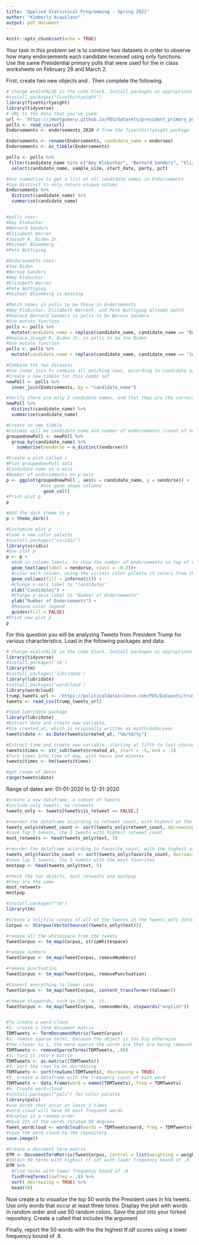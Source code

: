 ```yaml
---
title: "Applied Statistical Programming - Spring 2022"
author: "Kimberly Acquilano"
output: pdf_document
---
```


```r
knitr::opts_chunk$set(echo = TRUE)
```

\begin{center}
{\Large{\textbf{Problem Set 4}}} \\
\vspace{4 bp}
Due Wednesday, March 21, 10:00 AM (Before Class) \\
\end{center}

\section*{Instructions}
\begin{enumerate}
  \item The following questions should each be answered within an Rmarkdown file. Be sure to provide many comments in your code blocks to facilitate grading. Undocumented code will not be graded.
  \item Work on git. Continue to work in the repository you forked from \url{https://github.com/johnsontr/AppliedStatisticalProgramming2022} and add your code for Problem Set 4. Commit and push frequently. Use meaningful commit messages because these will affect your grade.
  \item You may work in teams, but each student should develop their own Rmarkdown file. To be clear, there should be no copy and paste. Each keystroke in the assignment should be your own.
  \item For students new to programming, this may take a while. Get started.
\end{enumerate}

\section*{\texttt{tidyverse}}

Your task in this problem set is to combine two datasets in order to observe how many endorsements each candidate received using only \texttt{dplyr} functions. Use the same Presidential primary polls that were used for the in class worksheets on February 28 and March 2.


First, create two new objects \texttt{polls} and \texttt{Endorsements}. Then complete the following.
\begin{itemize}
  \item Change the \texttt{Endorsements} variable name endorsee to \texttt{candidate\_name}.
  \item Change the \texttt{Endorsements} dataframe into a \texttt{tibble} object.
  \item Filter the \texttt{poll} variable to only include the following 6 candidates: Amy Klobuchar, Bernard Sanders,Elizabeth Warren, Joseph R. Biden Jr., Michael Bloomberg, Pete Buttigieg \textbf{and} subset the dataset to the following five variables: \texttt{candidate\_name, sample\_size, start\_date, party, pct}
  \item Compare the candidate names in the two datasets and find instances where the a candidates name is spelled differently i.e. Bernard vs. Bernie. Using only \texttt{dplyr} functions, make these the same across datasets. 
  \item Now combine the two datasets by candidate name using \texttt{dplyr} (there will only be five candidates after joining).
  \item Create a variable which indicates the number of endorsements for each of the five candidates using \texttt{dplyr}.
  \item Plot the number of endorsement each of the 5 candidates have using \texttt{ggplot()}. Save your plot as an object \texttt{p}.
  \item Rerun the previous line as follows: \texttt{p + theme\_dark()}. Notice how you can still customize your plot without rerunning the plot with new options.
  \item Now, using the knowledge from the last step change the label of the X and Y axes to be more informative, add a title. Save the plot in your forked repository.
\end{itemize}



```r
# Change eval=FALSE in the code block. Install packages as appropriate.
#install.packages("fivethirtyeight")
library(fivethirtyeight)
library(tidyverse)
# URL to the data that you've used.
url <- 'https://jmontgomery.github.io/PDS/Datasets/president_primary_polls_feb2020.csv'
polls <- read_csv(url)
Endorsements <- endorsements_2020 # from the fiverthirtyeight package

Endorsements <- rename(Endorsements, candidate_name = endorsee)
Endorsements <- as_tibble(Endorsements)

polls <- polls %>% 
 filter(candidate_name %in% c("Amy Klobuchar", "Bernard Sanders", "Elizabeth Warren", "Joseph R. Biden Jr.", "Michael Bloomberg", "Pete Buttigieg")) %>% 
  select(candidate_name, sample_size, start_date, party, pct)

#Use summarise to get a list of all candidate names in Endorsements
#Use distinct to only return unique values
Endorsements %>% 
  distinct(candidate_name) %>% 
  summarise(candidate_name)


#polls uses:
#Amy Klobuchar
#Bernard Sanders
#Elizabeth Warren
#Joseph R. Biden Jr.
#Michael Bloomberg
#Pete Buttigieg

#Endorsements uses:
#Joe Biden
#Bernie Sanders
#Amy Klobuchar
#Elizabeth Warren
#Pete Buttigieg
#Michael Bloomberg is missing

#Match names in polls to be those in Endorsements
#Amy Klobuchar, Elizabeth Warrent, and Pete Buttigieg already match
#Replace Bernard Sanders in polls to be Bernie Sanders
#Use mutate function
polls <- polls %>% 
  mutate(candidate_name = replace(candidate_name, candidate_name == "Bernard Sanders", "Bernie Sanders")) 
#Replace Joseph R. Biden Jr. in polls to be Joe Biden
#Use mutate function
polls <- polls %>% 
  mutate(candidate_name = replace(candidate_name, candidate_name == "Joseph R. Biden Jr.", "Joe Biden")) 

#Combine the two datasets
#Use inner_join to combine all matching rows, according to candidate name, and drop rows that do not match
#Create a new tibble for this combo set
newPoll <- polls %>% 
  inner_join(Endorsements, by = "candidate_name")

#Verify there are only 5 candidate names, and that they are the correct names
newPoll %>% 
  distinct(candidate_name) %>% 
  summarise(candidate_name)

#Create an new tibble
#Columns will be candidate_name and number of endorsements (count of number of distinct endorers), called nendorse
groupednewPoll <- newPoll %>% 
  group_by(candidate_name) %>% 
    summarise(nendorse = n_distinct(endorser))

#Create a plot called c
#Plot groupednewPoll data
#Candidate name on x-axis
#Number of endorsements on y-axis
p <- ggplot(groupednewPoll , aes(x = candidate_name, y = nendorse)) +
             #Use geom shape columns
              geom_col()
#Print plot p
p

#Add the dark theme to p
p + theme_dark()

#Customize plot p
#load a new color palatte
#install.packages("viridis")
library(viridis)
#Use plot p
p <- p +
  #Add in column labels, to show the number of endorsements on top of each column
  geom_text(aes(label = nendorse, vjust = -0.2))+
  #Color each column, using the viridis color palette (5 colors from the inferno option)
  geom_col(aes(fill = inferno(5))) +
  #Change x-axis label to "Candidates"
  xlab("Candidates") +
  #Change y-axis label to "Number of Endorsements"
  ylab("Number of Endorsements") +
  #Remove color legend
  guides(fill = FALSE)
#Print new plot p
p

```


\section*{Text-as-Data with \texttt{tidyverse}}

For this question you will be analyzing Tweets from President Trump for various characteristics. Load in the following packages and data:

```r
# Change eval=FALSE in the code block. Install packages as appropriate.
library(tidyverse)
#install.packages('tm')
library(tm) 
#install.packages('lubridate')
library(lubridate)
#install.packages('wordcloud')
library(wordcloud)
trump_tweets_url <- 'https://politicaldatascience.com/PDS/Datasets/trump_tweets.csv'
tweets <- read_csv(trump_tweets_url)
```

\begin{itemize}
  \item First separate the \texttt{created\_at} variable into two new variables where the date and the time are in separate columns. After you do that, then report the range of dates that is in this dataset.
  \item Using \texttt{dplyr} subset the data to only include original tweets (remove retweents) and show the text of the President's \textbf{top 5} most popular and most retweeted tweets. (Hint: The \texttt{match} function can help you find the index once you identify the largest values.) 
  \item Create a \textit{corpus} of the tweet content and put this into the object \texttt{Corpus} using the \texttt{tm} (text mining) package. (Hint: Do the assigned readings.)
  \item Remove extraneous whitespace, remove numbers and punctuation, convert everything to lower case and remove 'stop words' that have little substantive meaning (the, a, it).
  \item Now create a \texttt{wordcloud} to visualize the top 50 words the President uses in his tweets. Use only words that occur at least three times. Display the plot with words in random order and use 50 random colors. Save the plot into your forked repository.\item Create a \textit{document term matrix} called \texttt{DTM} that includes the argument \texttt{ control = list(weighting = weightTfIdf)}
  \item Finally, report the 50 words with the the highest tf.idf scores using a lower frequency bound of .8.
\end{itemize}


```r
#load lubridate package
library(lubridate)
#Extract date and create new variable,
#Use created_at, which is originally written as month/date/year
tweets$date <- as.Date(tweets$created_at, "%m/%d/%y")

#Extract time and create new variable, starting at fifth to last character and ending at last character of created_at
tweets$times <- str_sub(tweets$created_at, start = -5, end = -1)
#Turn times into time of day, with hours and minutes
tweets$times <- hm(tweets$times)

#get range of dates
range(tweets$date)
```
Range of dates are: 01-01-2020 to 12-31-2020


```r
#create a new dataframe, a subset of tweets
#include only tweets, no retweets
tweets_only <- tweets[tweets$is_retweet == FALSE,]

#reorder the dataframe according to retweet_count, with highest at the top, put NAs at the end
tweets_only$retweet_count <- sort(tweets_only$retweet_count, decreasing = TRUE, na.last = TRUE)
#save top 5 tweets, the 5 tweets with highest retweet count
most_retweets <- head(tweets_only$text, 5)

#reorder the dataframe according to favorite_count, with the highest at the top, put NAs at the end
tweets_only$favorite_count <- sort(tweets_only$favorite_count, decreasing = TRUE, na.last = TRUE)
#save top 5 tweets, the 5 tweets with the most favorites
mostpop <- head(tweets_only$text, 5)

#check the two objects, most_retweets and mostpop
#they are the same
most_retweets
mostpop
```

```r
#install.packages("tm")
library(tm)

#Create a volitile corpus of all of the tweets in the tweets_only datatframe
Corpus <- VCorpus(VectorSource((tweets_only$text)))

#remove all the whitespace from the tweets
TweetCorpus <- tm_map(Corpus, stripWhitespace)

#remove numbers
TweetCorpus <- tm_map(TweetCorpus, removeNumbers)

#remove punctuation
TweetCorpus <- tm_map(TweetCorpus, removePunctuation)

#Convert everything to lower case
TweetCorpus <- tm_map(TweetCorpus, content_transformer(tolower))

#remove stopwords, such as the, a, it.
TweetCorpus <- tm_map(TweetCorpus, removeWords, stopwords("english"))


#To create a word-cloud:
#1. create a term document matrix
TDMTweets <- TermDocumentMatrix(TweetCorpus)
#2. remove sparse terms, because the object is too big otherwise
#the closer to 1, the more sparse the words are that are being removed
TDMTweets <- removeSparseTerms(TDMTweets, .99)
#3. turn it into a matrix
TDMTweets <- as.matrix((TDMTweets))
#4. sort the rows to be decreasing
TDMTweets <- sort(rowSums(TDMTweets), decreasing = TRUE)
#5. create a dataframe with the frequency count of each word
TDMTweets <- data.frame(word = names(TDMTweets), freq = TDMTweets)
#6. Create word-cloud
#install.packages("pals") for color palatte
library(pals)
#use words that occur at least 3 times
#word-cloud will have 50 most frequent words
#display in a random order
#Have 25% of the words rotated 90 degrees
Tweet_wordcloud <- wordcloud(words = TDMTweets$word, freq = TDMTweets$freq, min.freq = 3, max.words = 50, random.order = TRUE, random.color = TRUE, rot.per = .25, colors = kovesi.rainbow(50))
#save the word-cloud to the repository
save.image()

#Create a document term matrix
DTM <- DocumentTermMatrix(TweetCorpus, control = list(weighting = weightTfIdf))
#obtain 50 terms with highest tf.idf with lower frequency bound of .8
DTM %>% 
  #find terms with lower frequency bound of .8
  findFreqTerms(lowfreq = .8) %>% 
  sort( decreasing = TRUE) %>% 
  head(50)

```
  \item Now create a \texttt{wordcloud} to visualize the top 50 words the President uses in his tweets. Use only words that occur at least three times. Display the plot with words in random order and use 50 random colors. Save the plot into your forked repository.
  \item Create a \textit{document term matrix} called \texttt{DTM} that includes the argument \texttt{ control = list(weighting = weightTfIdf)}
  \item Finally, report the 50 words with the the highest tf.idf scores using a lower frequency bound of .8.




